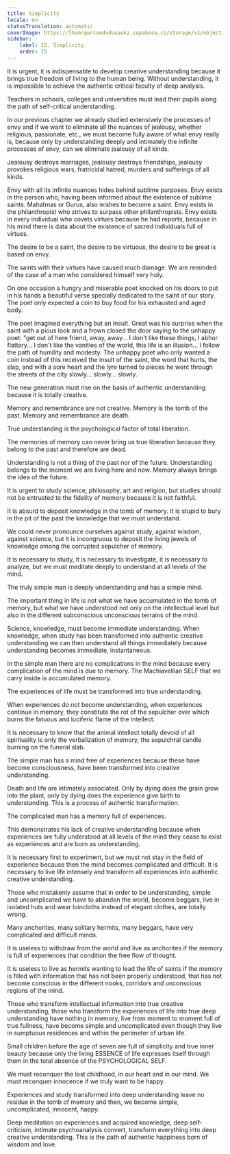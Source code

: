 ```yaml
---
title: Simplicity
locale: en
statusTranslation: automatic
coverImage: https://lhvmrqwrcowdvduuaukz.supabase.co/storage/v1/object/public/strapi-uploads/small_cover-educacion-fundamental.webp-2d51a7828a2b1309555be27f7e2a61a0.webp
sidebar:
    label: 15. Simplicity
    order: 15
---
```

It is urgent, it is indispensable to develop creative understanding because it brings true freedom of living to the human being. Without understanding, it is impossible to achieve the authentic critical faculty of deep analysis.

Teachers in schools, colleges and universities must lead their pupils along the path of self-critical understanding.

In our previous chapter we already studied extensively the processes of envy and if we want to eliminate all the nuances of jealousy, whether religious, passionate, etc., we must become fully aware of what envy really is, because only by understanding deeply and intimately the infinite processes of envy, can we eliminate jealousy of all kinds.

Jealousy destroys marriages, jealousy destroys friendships, jealousy provokes religious wars, fratricidal hatred, murders and sufferings of all kinds.

Envy with all its infinite nuances hides behind sublime purposes. Envy exists in the person who, having been informed about the existence of sublime saints. Mahatmas or Gurus, also wishes to become a saint. Envy exists in the philanthropist who strives to surpass other philanthropists. Envy exists in every individual who covets virtues because he had reports, because in his mind there is data about the existence of sacred individuals full of virtues.

The desire to be a saint, the desire to be virtuous, the desire to be great is based on envy.

The saints with their virtues have caused much damage. We are reminded of the case of a man who considered himself very holy.

On one occasion a hungry and miserable poet knocked on his doors to put in his hands a beautiful verse specially dedicated to the saint of our story. The poet only expected a coin to buy food for his exhausted and aged body.

The poet imagined everything but an insult. Great was his surprise when the saint with a pious look and a frown closed the door saying to the unhappy poet: "get out of here friend, away, away... I don't like these things, I abhor flattery... I don't like the vanities of the world, this life is an illusion... I follow the path of humility and modesty. The unhappy poet who only wanted a coin instead of this received the insult of the saint, the word that hurts, the slap, and with a sore heart and the lyre turned to pieces he went through the streets of the city slowly... slowly... slowly.

The new generation must rise on the basis of authentic understanding because it is totally creative.

Memory and remembrance are not creative. Memory is the tomb of the past. Memory and remembrance are death.

True understanding is the psychological factor of total liberation.

The memories of memory can never bring us true liberation because they belong to the past and therefore are dead.

Understanding is not a thing of the past nor of the future. Understanding belongs to the moment we are living here and now. Memory always brings the idea of the future.

It is urgent to study science, philosophy, art and religion, but studies should not be entrusted to the fidelity of memory because it is not faithful.

It is absurd to deposit knowledge in the tomb of memory. It is stupid to bury in the pit of the past the knowledge that we must understand.

We could never pronounce ourselves against study, against wisdom, against science, but it is incongruous to deposit the living jewels of knowledge among the corrupted sepulcher of memory.

It is necessary to study, it is necessary to investigate, it is necessary to analyze, but we must meditate deeply to understand at all levels of the mind.

The truly simple man is deeply understanding and has a simple mind.

The important thing in life is not what we have accumulated in the tomb of memory, but what we have understood not only on the intellectual level but also in the different subconscious unconscious terrains of the mind.

Science, knowledge, must become immediate understanding. When knowledge, when study has been transformed into authentic creative understanding we can then understand all things immediately because understanding becomes immediate, instantaneous.

In the simple man there are no complications in the mind because every complication of the mind is due to memory. The Machiavellian SELF that we carry inside is accumulated memory.

The experiences of life must be transformed into true understanding.

When experiences do not become understanding, when experiences continue in memory, they constitute the rot of the sepulcher over which burns the fatuous and luciferic flame of the intellect.

It is necessary to know that the animal intellect totally devoid of all spirituality is only the verbalization of memory, the sepulchral candle burning on the funeral slab.

The simple man has a mind free of experiences because these have become consciousness, have been transformed into creative understanding.

Death and life are intimately associated. Only by dying does the grain grow into the plant, only by dying does the experience give birth to understanding. This is a process of authentic transformation.

The complicated man has a memory full of experiences.

This demonstrates his lack of creative understanding because when experiences are fully understood at all levels of the mind they cease to exist as experiences and are born as understanding.

It is necessary first to experiment, but we must not stay in the field of experience because then the mind becomes complicated and difficult. It is necessary to live life intensely and transform all experiences into authentic creative understanding.

Those who mistakenly assume that in order to be understanding, simple and uncomplicated we have to abandon the world, become beggars, live in isolated huts and wear loincloths instead of elegant clothes, are totally wrong.

Many anchorites, many solitary hermits, many beggars, have very complicated and difficult minds.

It is useless to withdraw from the world and live as anchorites if the memory is full of experiences that condition the free flow of thought.

It is useless to live as hermits wanting to lead the life of saints if the memory is filled with information that has not been properly understood, that has not become conscious in the different nooks, corridors and unconscious regions of the mind.

Those who transform intellectual information into true creative understanding, those who transform the experiences of life into true deep understanding have nothing in memory, live from moment to moment full of true fullness, have become simple and uncomplicated even though they live in sumptuous residences and within the perimeter of urban life.

Small children before the age of seven are full of simplicity and true inner beauty because only the living ESSENCE of life expresses itself through them in the total absence of the PSYCHOLOGICAL SELF.

We must reconquer the lost childhood, in our heart and in our mind. We must reconquer innocence if we truly want to be happy.

Experiences and study transformed into deep understanding leave no residue in the tomb of memory and then, we become simple, uncomplicated, innocent, happy.

Deep meditation on experiences and acquired knowledge, deep self-criticism, intimate psychoanalysis convert, transform everything into deep creative understanding. This is the path of authentic happiness born of wisdom and love.

